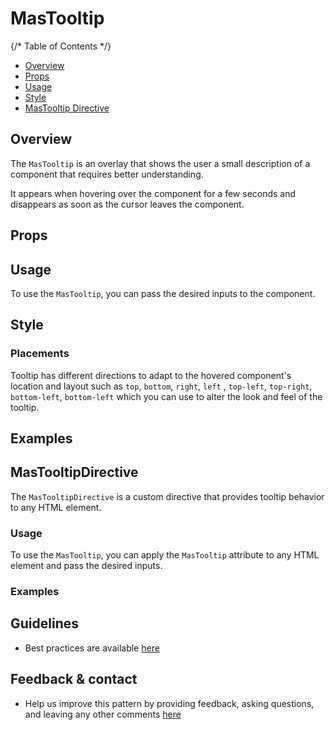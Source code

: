 
<Meta of={MasTooltipStories} />

# MasTooltip

{/* Table of Contents */}

* [Overview](#overview)
* [Props](#props)
* [Usage](#usage)
* [Style](#style)
* [MasTooltip Directive](#mastooltipdirective)

## Overview

The `MasTooltip` is an overlay that shows the user a small description of a component that requires better understanding.

It appears when hovering over the component for a few seconds and disappears as soon as the cursor leaves the component.

<Canvas of={MasTooltipStories.Default} > 
</Canvas>

## Props

<Controls />

## Usage

To use the `MasTooltip`, you can pass the desired inputs to the component.

## Style

### Placements

Tooltip has different directions to adapt to the hovered component's location and layout such as `top`, `bottom`, `right`, `left` , `top-left`, `top-right`, `bottom-left`, `bottom-left` which you can use to alter the look and feel of the tooltip.

<Canvas of={MasTooltipStories.AllPlacements} >
</Canvas>


## Examples
<Canvas of={MasTooltipStories.Examples} > 
</Canvas>




## MasTooltipDirective

The `MasTooltipDirective` is a custom directive that provides tooltip behavior to any HTML element.

### Usage

To use the `MasTooltip`, you can apply the `MasTooltip` attribute to any HTML element and pass the desired inputs.

### Examples

<Canvas of={MasTooltipStories.Directive} > 
</Canvas>

## Guidelines

* Best practices are available [here](https://zeroheight.com/9b39bb2a0/p/57882f-tooltip/b/75c0d1)

## Feedback & contact

* Help us improve this pattern by providing feedback, asking questions, and leaving any other comments [here](https://github.com/bouygues-construction/design-system-bycn/issues/new)
